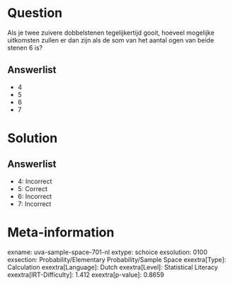Question
========

Als je twee zuivere dobbelstenen tegelijkertijd gooit, hoeveel mogelijke
uitkomsten zullen er dan zijn als de som van het aantal ogen van beide
stenen 6 is?

Answerlist
----------

* 4
* 5
* 6
* 7

Solution
========

Answerlist
----------

* 4: Incorrect
* 5: Correct
* 6: Incorrect
* 7: Incorrect

Meta-information
================
exname: uva-sample-space-701-nl
extype: schoice
exsolution: 0100
exsection: Probability/Elementary Probability/Sample Space
exextra[Type]: Calculation
exextra[Language]: Dutch
exextra[Level]: Statistical Literacy
exextra[IRT-Difficulty]: 1.412
exextra[p-value]: 0.8659
